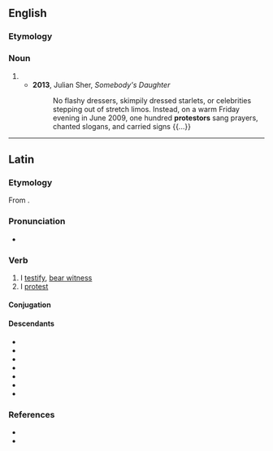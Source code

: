 ==English==

===Etymology===
{{suffix|en|protest|or}}

===Noun===
{{en-noun}}

# {{alternative spelling of|en|protester}}
#* '''2013''', Julian Sher, ''Somebody's Daughter''
#*: No flashy dressers, skimpily dressed starlets, or celebrities stepping out of stretch limos. Instead, on a warm Friday evening in June 2009, one hundred '''protestors''' sang prayers, chanted slogans, and carried signs {{...}}

----

==Latin==

===Etymology===
From {{pre|la|prō|testor}}.

===Pronunciation===
* {{la-IPA|prōtestor}}

===Verb===
{{la-verb|1+|prōtestor}}

# I [[testify]], [[bear witness]]
# I [[protest]]

====Conjugation====
{{la-conj|1+|prōtestor}}

====Descendants====
* {{desc|ca|protestar}}
* {{desc|en|protest}}
* {{desc|fr|protester}}
* {{desc|gl|protestar}}
* {{desc|it|protestare}}
* {{desc|pt|protestar}}
* {{desc|es|protestar}}

===References===
* {{R:L&S}}
* {{R:Gaffiot}}